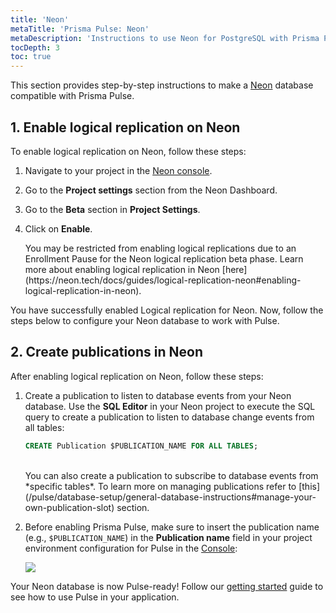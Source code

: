```yaml
---
title: 'Neon'
metaTitle: 'Prisma Pulse: Neon'
metaDescription: 'Instructions to use Neon for PostgreSQL with Prisma Pulse'
tocDepth: 3
toc: true
---
```


This section provides step-by-step instructions to make a [Neon](https://neon.tech/) database compatible with Prisma Pulse.

## 1. Enable logical replication on Neon

To enable logical replication on Neon, follow these steps:

1. Navigate to your project in the [Neon console](https://console.neon.tech/).
2. Go to the **Project settings** section from the Neon Dashboard.
3. Go to the **Beta** section in **Project Settings**.
4. Click on **Enable**.
   
   <Admonition type="info">
      You may be restricted from enabling logical replications due to an Enrollment Pause for the Neon logical replication beta phase. Learn more about enabling logical replication in Neon [here](https://neon.tech/docs/guides/logical-replication-neon#enabling-logical-replication-in-neon).
   </Admonition>

You have successfully enabled Logical replication for Neon. Now, follow the steps below to configure your Neon database to work with Pulse.

## 2. Create publications in Neon

After enabling logical replication on Neon, follow these steps: 

1. Create a publication to listen to database events from your Neon database. Use the **SQL Editor** in your Neon project to execute the SQL query to create a publication to listen to database change events from all tables:
   ```sql
   CREATE Publication $PUBLICATION_NAME FOR ALL TABLES;
   ```
   <br />
   <Admonition type="info">
     You can also create a publication to subscribe to database events from *specific tables*. To learn more on managing publications refer to [this](/pulse/database-setup/general-database-instructions#manage-your-own-publication-slot) section.
   </Admonition>
   
2. Before enabling Prisma Pulse, make sure to insert the publication name (e.g., `$PUBLICATION_NAME`) in the **Publication name** field in your project environment configuration for Pulse in the [Console](https://pris.ly/pdp):

   ![](/img/pulse/replication-slot-submission.png)

Your Neon database is now Pulse-ready! Follow our [getting started](/pulse/getting-started#21-install-the-pulse-client-extension) guide to see how to use Pulse in your application.